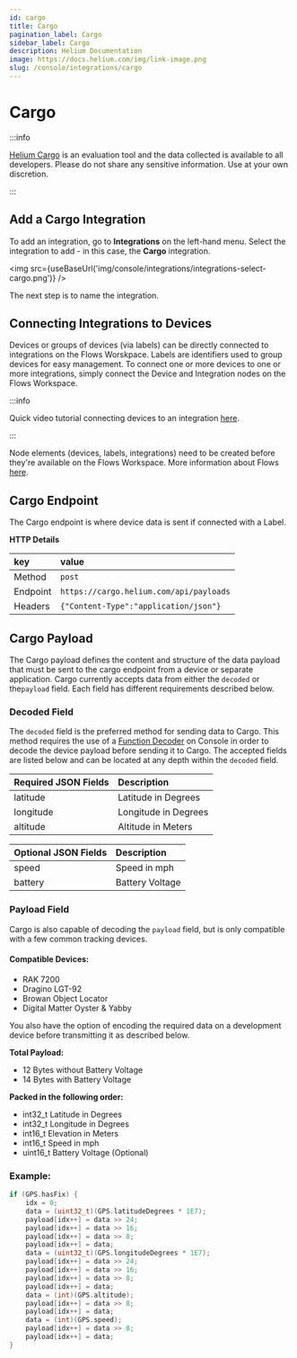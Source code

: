 ```yaml
---
id: cargo
title: Cargo
pagination_label: Cargo
sidebar_label: Cargo
description: Helium Documentation
image: https://docs.helium.com/img/link-image.png
slug: /console/integrations/cargo
---
```


# Cargo


:::info

[Helium Cargo](http://cargo.helium.com/) is an evaluation tool and the data collected is available
to all developers. Please do not share any sensitive information. Use at your own discretion.

:::

## Add a Cargo Integration

To add an integration, go to **Integrations** on the left-hand menu. Select the integration to add -
in this case, the **Cargo** integration.

<img src={useBaseUrl('img/console/integrations/integrations-select-cargo.png')} />

The next step is to name the integration.

## Connecting Integrations to Devices

Devices or groups of devices (via labels) can be directly connected to integrations on the Flows
Worskpace. Labels are identifiers used to group devices for easy management. To connect one or more
devices to one or more integrations, simply connect the Device and Integration nodes on the Flows
Workspace.

:::info

Quick video tutorial connecting devices to an integration
[here](https://www.youtube.com/watch?v=lnERw1f7TGE).

:::

Node elements (devices, labels, integrations) need to be created before they're available on the
Flows Workspace. More information about Flows [here](/console/flows/).

## Cargo Endpoint

The Cargo endpoint is where device data is sent if connected with a Label.

**HTTP Details**

| key      | value                                   |
| :------- | :-------------------------------------- |
| Method   | `post`                                  |
| Endpoint | `https://cargo.helium.com/api/payloads` |
| Headers  | `{"Content-Type":"application/json"}`   |

## Cargo Payload

The Cargo payload defines the content and structure of the data payload that must be sent to the
cargo endpoint from a device or separate application. Cargo currently accepts data from either the
`decoded` or the`payload` field. Each field has different requirements described below.

### Decoded Field

The `decoded` field is the preferred method for sending data to Cargo. This method requires the use
of a [Function Decoder](/console/functions/) on Console in order to decode the device payload before
sending it to Cargo. The accepted fields are listed below and can be located at any depth within the
`decoded` field.

| Required JSON Fields | Description          |
| :------------------- | :------------------- |
| latitude             | Latitude in Degrees  |
| longitude            | Longitude in Degrees |
| altitude             | Altitude in Meters   |

| Optional JSON Fields | Description     |
| :------------------- | :-------------- |
| speed                | Speed in mph    |
| battery              | Battery Voltage |

### Payload Field

Cargo is also capable of decoding the `payload` field, but is only compatible with a few common
tracking devices.

#### Compatible Devices:

- RAK 7200
- Dragino LGT-92
- Browan Object Locator
- Digital Matter Oyster & Yabby

You also have the option of encoding the required data on a development device before transmitting
it as described below.

**Total Payload:**

- 12 Bytes without Battery Voltage
- 14 Bytes with Battery Voltage

**Packed in the following order:**

- int32_t Latitude in Degrees
- int32_t Longitude in Degrees
- int16_t Elevation in Meters
- int16_t Speed in mph
- uint16_t Battery Voltage \(Optional\)

### Example:

```c
if (GPS.hasFix) {
    idx = 0;
    data = (uint32_t)(GPS.latitudeDegrees * 1E7);
    payload[idx++] = data >> 24;
    payload[idx++] = data >> 16;
    payload[idx++] = data >> 8;
    payload[idx++] = data;
    data = (uint32_t)(GPS.longitudeDegrees * 1E7);
    payload[idx++] = data >> 24;
    payload[idx++] = data >> 16;
    payload[idx++] = data >> 8;
    payload[idx++] = data;
    data = (int)(GPS.altitude);
    payload[idx++] = data >> 8;
    payload[idx++] = data;
    data = (int)(GPS.speed);
    payload[idx++] = data >> 8;
    payload[idx++] = data;
}
```
